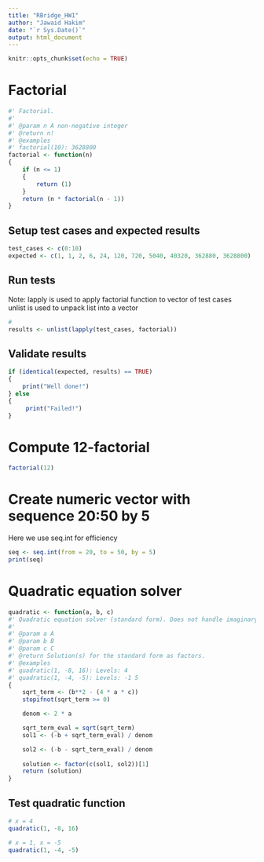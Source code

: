 ```yaml
---
title: "RBridge_HW1"
author: "Jawaid Hakim"
date: "`r Sys.Date()`"
output: html_document
---
```


```r
knitr::opts_chunk$set(echo = TRUE)
```

# Factorial

```r
#' Factorial.
#' 
#' @param n A non-negative integer
#' @return n!
#' @examples
#' factorial(10): 3628800
factorial <- function(n)
{
    if (n <= 1)
    {
        return (1)        
    }
    return (n * factorial(n - 1))        
}
```

## Setup test cases and expected results

```r
test_cases <- c(0:10)
expected <- c(1, 1, 2, 6, 24, 120, 720, 5040, 40320, 362880, 3628800)
```

## Run tests

| Note: lapply is used to apply factorial function to vector of test cases
| unlist is used to unpack list into a vector

```r
# 
results <- unlist(lapply(test_cases, factorial))
```

## Validate results

```r
if (identical(expected, results) == TRUE)
{
    print("Well done!")    
} else 
{
     print("Failed!")    
}
```

# Compute 12-factorial

```r
factorial(12)
```

# Create numeric vector with sequence 20:50 by 5

Here we use seq.int for efficiency

```r
seq <- seq.int(from = 20, to = 50, by = 5)
print(seq)
```

# Quadratic equation solver

```r
quadratic <- function(a, b, c)
#' Quadratic equation solver (standard form). Does not handle imaginary numbers, will stop with error if sqrt() term is negative 
#' 
#' @param a A
#' @param b B
#' @param c C
#' @return Solution(s) for the standard form as factors.
#' @examples
#' quadratic(1, -8, 16): Levels: 4
#' quadratic(1, -4, -5): Levels: -1 5
{
    sqrt_term <- (b**2 - (4 * a * c))
    stopifnot(sqrt_term >= 0)

    denom <- 2 * a

    sqrt_term_eval = sqrt(sqrt_term)
    sol1 <- (-b + sqrt_term_eval) / denom

    sol2 <- (-b - sqrt_term_eval) / denom
    
    solution <- factor(c(sol1, sol2))[1]
    return (solution)
}

```

## Test quadratic function

```r

# x = 4
quadratic(1, -8, 16)

# x = 1, x = -5
quadratic(1, -4, -5)
```
